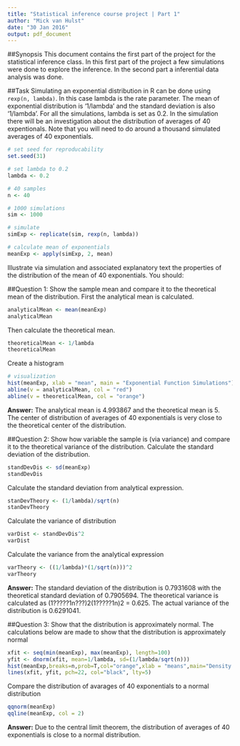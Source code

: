 ```yaml
---
title: "Statistical inference course project | Part 1"
author: "Mick van Hulst"
date: "30 Jan 2016"
output: pdf_document
---
```


##Synopsis
This document contains the first part of the project for the statistical inference class. In this first part of the project a few simulations were done to explore the inference. In the second part a inferential data analysis was done.

##Task
Simulating an exponential distribution in R can be done using `rexp(n, lambda)`. In this case lambda is the rate parameter. The mean of
exponential distribution is '1/lambda' and the standard deviation is also '1/lambda'. For all the simulations, lambda is set as 0.2. In the
simulation there will be an investigation about the distribution of averages of 40 expentionals. Note that you will need to do around a thousand
simulated averages of 40 exponentials.

```r
# set seed for reproducability
set.seed(31)

# set lambda to 0.2
lambda <- 0.2

# 40 samples
n <- 40

# 1000 simulations
sim <- 1000

# simulate
simExp <- replicate(sim, rexp(n, lambda))

# calculate mean of exponentials
meanExp <- apply(simExp, 2, mean)
```

Illustrate via simulation and associated explanatory text the properties of the distribution of the mean of 40 exponentials. You should:

##Question 1: Show the sample mean and compare it to the theoretical mean of the distribution.
First the analytical mean is calculated.
```r
analyticalMean <- mean(meanExp)
analyticalMean
```

Then calculate the theoretical mean.
```r
theoreticalMean <- 1/lambda
theoreticalMean
```

Create a histogram
```r
# visualization
hist(meanExp, xlab = "mean", main = "Exponential Function Simulations")
abline(v = analyticalMean, col = "red")
abline(v = theoreticalMean, col = "orange")
```

**Answer:** The analytical mean is 4.993867 and the theoretical mean is 5. The center of distribution of averages of 40 exponentials is very close to the theoretical center of the distribution.

##Question 2: Show how variable the sample is (via variance) and compare it to the theoretical variance of the distribution.
Calculate the standard deviation of the distribution.
```r
standDevDis <- sd(meanExp)
standDevDis
```

Calculate the standard deviation from analytical expression.
```r
stanDevTheory <- (1/lambda)/sqrt(n)
stanDevTheory
```

Calculate the variance of distribution
```r
varDist <- standDevDis^2
varDist
```

Calculate the variance from the analytical expression
```r
varTheory <- ((1/lambda)*(1/sqrt(n)))^2
varTheory
```

**Answer:** The standard deviation of the distribution is 0.7931608 with the theoretical standard deviation of 0.7905694. The theoretical variance
is calculated as (1?????1n???)2(1?????1n)2 = 0.625. The actual variance of the distribution is 0.6291041.

##Question 3: Show that the distribution is approximately normal.
The calculations below are made to show that the distribution is approximately normal
```r
xfit <- seq(min(meanExp), max(meanExp), length=100)
yfit <- dnorm(xfit, mean=1/lambda, sd=(1/lambda/sqrt(n)))
hist(meanExp,breaks=n,prob=T,col="orange",xlab = "means",main="Density of means",ylab="density")
lines(xfit, yfit, pch=22, col="black", lty=5)
```

Compare the distribution of avarages of 40 exponentials to a normal distribution
```r
qqnorm(meanExp)
qqline(meanExp, col = 2)
```

**Answer:** Due to the central limit theorem, the distribution of averages of 40 exponentials is close to a normal distribution.
